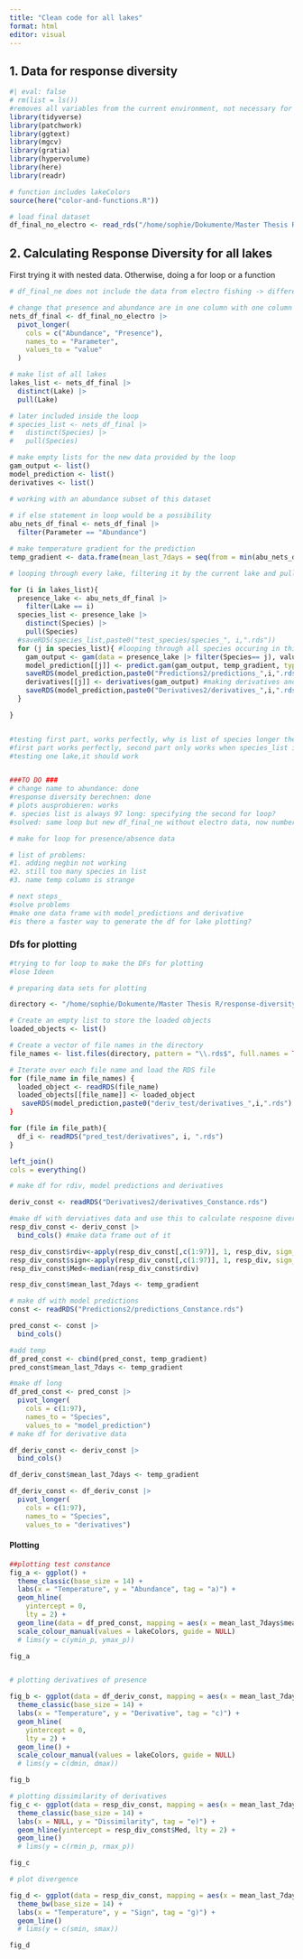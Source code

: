 ```yaml
---
title: "Clean code for all lakes"
format: html
editor: visual
---
```


## 1. Data for response diversity

```r
#| eval: false
# rm(list = ls())
#removes all variables from the current environment, not necessary for what I am doing here
library(tidyverse)
library(patchwork)
library(ggtext)
library(mgcv)
library(gratia)
library(hypervolume)
library(here)
library(readr)

# function includes lakeColors
source(here("color-and-functions.R"))

# load final dataset
df_final_no_electro <- read_rds("/home/sophie/Dokumente/Master Thesis R/Master Thesis Analysis/df_final_ne.rds")

```

## 2. Calculating Response Diversity for all lakes

First trying it with nested data. Otherwise, doing a for loop or a function

```r
# df_final_ne does not include the data from electro fishing -> different number of fish species per lake

# change that presence and abundance are in one column with one column for value
nets_df_final <- df_final_no_electro |> 
  pivot_longer(
    cols = c("Abundance", "Presence"), 
    names_to = "Parameter", 
    values_to = "value"
  )

# make list of all lakes
lakes_list <- nets_df_final |> 
  distinct(Lake) |> 
  pull(Lake)

# later included inside the loop
# species_list <- nets_df_final |> 
#   distinct(Species) |> 
#   pull(Species)

# make empty lists for the new data provided by the loop
gam_output <- list()
model_prediction <- list()
derivatives <- list()

# working with an abundance subset of this dataset
 
# if else statement in loop would be a possibility
abu_nets_df_final <- nets_df_final |> 
  filter(Parameter == "Abundance")

# make temperature gradient for the prediction
temp_gradient <- data.frame(mean_last_7days = seq(from = min(abu_nets_df_final$mean_last_7days, na.rm = TRUE), to = max(abu_nets_df_final$mean_last_7days, na.rm = TRUE), by = 0.02))

# looping through every lake, filtering it by the current lake and pulling a list of in this lake occuring species

for (i in lakes_list){
  presence_lake <- abu_nets_df_final |>
    filter(Lake == i)
  species_list <- presence_lake |>
    distinct(Species) |>
    pull(Species)
  #saveRDS(species_list,paste0("test_species/species_", i,".rds"))
  for (j in species_list){ #looping through all species occuring in this lake
    gam_output <- gam(data = presence_lake |> filter(Species== j), value ~ s(mean_last_7days, k = 3)) #GAM per species in all lakes
    model_prediction[[j]] <- predict.gam(gam_output, temp_gradient, type = "response", se.fit = TRUE)$fit #saving model predictions in RDS
    saveRDS(model_prediction,paste0("Predictions2/predictions_",i,".rds"))
    derivatives[[j]] <- derivatives(gam_output) #making derivatives and saving them in a RDS
    saveRDS(model_prediction,paste0("Derivatives2/derivatives_",i,".rds"))
  }

}


#testing first part, works perfectly, why is list of species longer then?
#first part works perfectly, second part only works when species_list is written outside of the loop, for one lake
#testing one lake,it should work


###TO DO ###
# change name to abundance: done 
#response diversity berechnen: done
# plots ausprobieren: works
#. species list is always 97 long: specifying the second for loop?
#solved: same loop but new df_final_ne without electro data, now number of species are the right number. 

# make for loop for presence/absence data

# list of problems:
#1. adding negbin not working
#2. still too many species in list
#3. name temp column is strange

# next steps_
#solve problems
#make one data frame with model_predictions and derivative
#is there a faster way to generate the df for lake plotting?


```

### Dfs for plotting

```r
#trying to for loop to make the DFs for plotting
#lose Ideen

# preparing data sets for plotting

directory <- "/home/sophie/Dokumente/Master Thesis R/response-diversity-in-swiss-lakes/deriv_test"

# Create an empty list to store the loaded objects
loaded_objects <- list()

# Create a vector of file names in the directory
file_names <- list.files(directory, pattern = "\\.rds$", full.names = TRUE)

# Iterate over each file name and load the RDS file
for (file_name in file_names) {
  loaded_object <- readRDS(file_name)
  loaded_objects[[file_name]] <- loaded_object
   saveRDS(model_prediction,paste0("deriv_test/derivatives_",i,".rds")
}

for (file in file_path){
  df_i <- readRDS("pred_test/derivatives", i, ".rds")
}

left_join()
cols = everything()

```

```r
# make df for rdiv, model predictions and derivatives

deriv_const <- readRDS("Derivatives2/derivatives_Constance.rds")

#make df with derviatives data and use this to calculate resposne diversity
resp_div_const <- deriv_const |> 
  bind_cols() #make data frame out of it

resp_div_const$rdiv<-apply(resp_div_const[,c(1:97)], 1, resp_div, sign_sens = F)
resp_div_const$sign<-apply(resp_div_const[,c(1:97)], 1, resp_div, sign_sens = T)
resp_div_const$Med<-median(resp_div_const$rdiv)

resp_div_const$mean_last_7days <- temp_gradient

# make df with model predictions
const <- readRDS("Predictions2/predictions_Constance.rds")

pred_const <- const |> 
  bind_cols()

#add temp
df_pred_const <- cbind(pred_const, temp_gradient)
pred_const$mean_last_7days <- temp_gradient

#make df long
df_pred_const <- pred_const |> 
  pivot_longer(
    cols = c(1:97),
    names_to = "Species", 
    values_to = "model_prediction")
# make df for derivative data

df_deriv_const <- deriv_const |> 
  bind_cols()

df_deriv_const$mean_last_7days <- temp_gradient

df_deriv_const <- df_deriv_const |> 
  pivot_longer(
    cols = c(1:97),
    names_to = "Species", 
    values_to = "derivatives")
```

#### Plotting

```r
##plotting test constance
fig_a <- ggplot() +
  theme_classic(base_size = 14) +
  labs(x = "Temperature", y = "Abundance", tag = "a)") +
  geom_hline(
    yintercept = 0,
    lty = 2) +
  geom_line(data = df_pred_const, mapping = aes(x = mean_last_7days$mean_last_7days, y = model_prediction, color = Species)) +
  scale_colour_manual(values = lakeColors, guide = NULL)
  # lims(y = c(ymin_p, ymax_p))

fig_a


# plotting derivatives of presence

fig_b <- ggplot(data = df_deriv_const, mapping = aes(x = mean_last_7days$mean_last_7days, y = derivatives, color = Species)) +
  theme_classic(base_size = 14) +
  labs(x = "Temperature", y = "Derivative", tag = "c)") +
  geom_hline(
    yintercept = 0,
    lty = 2) +
  geom_line() +
  scale_colour_manual(values = lakeColors, guide = NULL)
  # lims(y = c(dmin, dmax))

fig_b

# plotting dissimilarity of derivatives
fig_c <- ggplot(data = resp_div_const, mapping = aes(x = mean_last_7days$mean_last_7days, y = rdiv)) +
  theme_classic(base_size = 14) +
  labs(x = NULL, y = "Dissimilarity", tag = "e)") +
  geom_hline(yintercept = resp_div_const$Med, lty = 2) +
  geom_line()
  # lims(y = c(rmin_p, rmax_p))

fig_c

# plot divergence

fig_d <- ggplot(data = resp_div_const, mapping = aes(x = mean_last_7days$mean_last_7days, y = sign)) +
  theme_bw(base_size = 14) +
  labs(x = "Temperature", y = "Sign", tag = "g)") +
  geom_line()
  # lims(y = c(smin, smax))

fig_d
```
